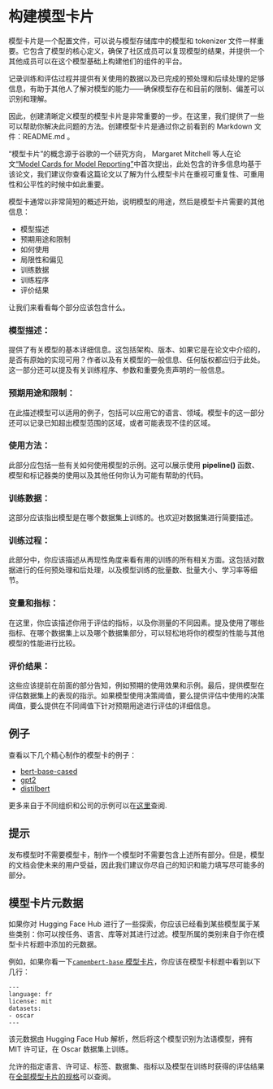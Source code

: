 # 构建模型卡片

<CourseFloatingBanner
    chapter={4}
    classNames="absolute z-10 right-0 top-0"
/>

模型卡片是一个配置文件，可以说与模型存储库中的模型和 tokenizer 文件一样重要。它包含了模型的核心定义，确保了社区成员可以复现模型的结果，并提供一个其他成员可以在这个模型基础上构建他们的组件的平台。

记录训练和评估过程并提供有关使用的数据以及已完成的预处理和后续处理的足够信息，有助于其他人了解对模型的能力——确保模型存在和目前的限制、偏差可以识别和理解。

因此，创建清晰定义模型的模型卡片是非常重要的一步。在这里，我们提供了一些可以帮助你解决此问题的方法。创建模型卡片是通过你之前看到的 Markdown 文件：README.md 。

“模型卡片”的概念源于谷歌的一个研究方向， Margaret Mitchell 等人在论文[“Model Cards for Model Reporting”](https://arxiv.org/abs/1810.03993)中首次提出，此处包含的许多信息均基于该论文，我们建议你查看这篇论文以了解为什么模型卡片在重视可重复性、可重用性和公平性的时候中如此重要。

模型卡通常以非常简短的概述开始，说明模型的用途，然后是模型卡片需要的其他信息：

- 模型描述
- 预期用途和限制
- 如何使用
- 局限性和偏见
- 训练数据
- 训练程序
- 评价结果

让我们来看看每个部分应该包含什么。

### 模型描述：

提供了有关模型的基本详细信息。这包括架构、版本、如果它是在论文中介绍的，是否有原始的实现可用？作者以及有关模型的一般信息、任何版权都应归于此处。这一部分还可以提及有关训练程序、参数和重要免责声明的一般信息。

### 预期用途和限制：

在此描述模型可以适用的例子，包括可以应用它的语言、领域。模型卡的这一部分还可以记录已知超出模型范围的区域，或者可能表现不佳的区域。

### 使用方法：

此部分应包括一些有关如何使用模型的示例。这可以展示使用 **pipeline()** 函数、模型和标记器类的使用以及其他任何你认为可能有帮助的代码。

### 训练数据：

这部分应该指出模型是在哪个数据集上训练的。也欢迎对数据集进行简要描述。

### 训练过程：

此部分中，你应该描述从再现性角度来看有用的训练的所有相关方面。这包括对数据进行的任何预处理和后处理，以及模型训练的批量数、批量大小、学习率等细节。

### 变量和指标：

在这里，你应该描述你用于评估的指标，以及你测量的不同因素。提及使用了哪些指标、在哪个数据集上以及哪个数据集部分，可以轻松地将你的模型的性能与其他模型的性能进行比较。

### 评价结果：

这些应该提前在前面的部分告知，例如预期的使用效果和示例。最后，提供模型在评估数据集上的表现的指示。如果模型使用决策阈值，要么提供评估中使用的决策阈值，要么提供在不同阈值下针对预期用途进行评估的详细信息。

## 例子

查看以下几个精心制作的模型卡的例子：

* [bert-base-cased](https://huggingface.co/bert-base-cased)
* [gpt2](https://huggingface.co/gpt2)
* [distilbert](https://huggingface.co/distilbert-base-uncased)

更多来自于不同组织和公司的示例可以在[这里](https://github.com/huggingface/model_card/blob/master/examples.md)查阅.

## 提示

发布模型时不需要模型卡，制作一个模型时不需要包含上述所有部分。但是，模型的文档会使未来的用户受益，因此我们建议你尽自己的知识和能力填写尽可能多的部分。

## 模型卡片元数据

如果你对 Hugging Face Hub 进行了一些探索，你应该已经看到某些模型属于某些类别：你可以按任务、语言、库等对其进行过滤。模型所属的类别来自于你在模型卡片标题中添加的元数据。

例如，如果你看一下[`camembert-base` 模型卡片](https://huggingface.co/camembert-base/blob/main/README.md)，你应该在模型卡标题中看到以下几行：

```
---
language: fr
license: mit
datasets:
- oscar
---
```

该元数据由 Hugging Face Hub 解析，然后将这个模型识别为法语模型，拥有 MIT 许可证，在 Oscar 数据集上训练。

允许的指定语言、许可证、标签、数据集、指标以及模型在训练时获得的评估结果在[全部模型卡片的规格](https://raw.githubusercontent.com/huggingface/huggingface_hub/main/modelcard.md)可以查阅。